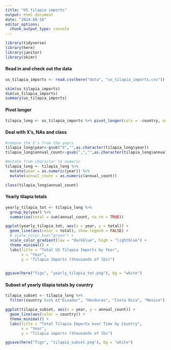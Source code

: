 ```yaml
---
title: "US tilapia imports"
output: html document
date: "2024-08-16"
editor_options: 
  chunk_output_type: console
---
```


```r
library(tidyverse)
library(here)
library(janitor)
library(skimr)
```

#### Read in and check out the data

```r
us_tilapia_imports <- read.csv(here("data", "us_tilapia_imports.csv"))
```

```r
skim(us_tilapia_imports)
dim(us_tilapia_imports)
summary(us_tilapia_imports)
```

#### Pivot longer

```r
tilapia_long <- us_tilapia_imports %>% pivot_longer(cols = -country, names_to = "year", values_to = "annual_count")
```

#### Deal with X's, NAs and class 

```r
#remove the X's from the years
tilapia_long$year<-gsub("X","",as.character(tilapia_long$year))
tilapia_long$annual_count<-gsub(",","",as.character(tilapia_long$annual_count))

#mutate from character to numeric
tilapia_long <- tilapia_long %>% 
  mutate(year = as.numeric(year)) %>% 
  mutate(annual_count = as.numeric(annual_count))

class(tilapia_long$annual_count)
```

#### Yearly tilapia totals

```r
yearly_tilapia_tot <- tilapia_long %>% 
  group_by(year) %>% 
  summarise(total = sum(annual_count, na.rm = TRUE))
```

```r
ggplot(yearly_tilapia_tot, aes(x = year, y = total)) +
  geom_line(aes(color = total), show.legend = FALSE) +
  # scale_color_hue("green") +
  scale_color_gradient(low = "darkblue", high = "lightblue") +
  theme_minimal() +
  labs(title = "Total US Tilapia Imports by Year",
       x = "Year",
       y = "Tilapia Imports (thousands of lbs)")
  
```

```r
ggsave(here("figs", "yearly_tilapia_tot.png"), bg = "white")
```

#### Subset of yearly tilapia totals by country

```r
tilapia_subset <- tilapia_long %>% 
  filter(country %in% c("Ecuador", "Honduras", "Costa Rica", "Mexico"))
```

```r
ggplot(tilapia_subset, aes(x = year, y = annual_count)) +
  geom_line(aes(color = country)) +
  theme_minimal() +
  labs(title = "Total Tilapia Imports over Time by Country",
       x = "Year",
       y = "Tilapia imports (thousands of lbs")
```

```r
ggsave(here("figs", "tilapia_subset.png"), bg = "white")
```

